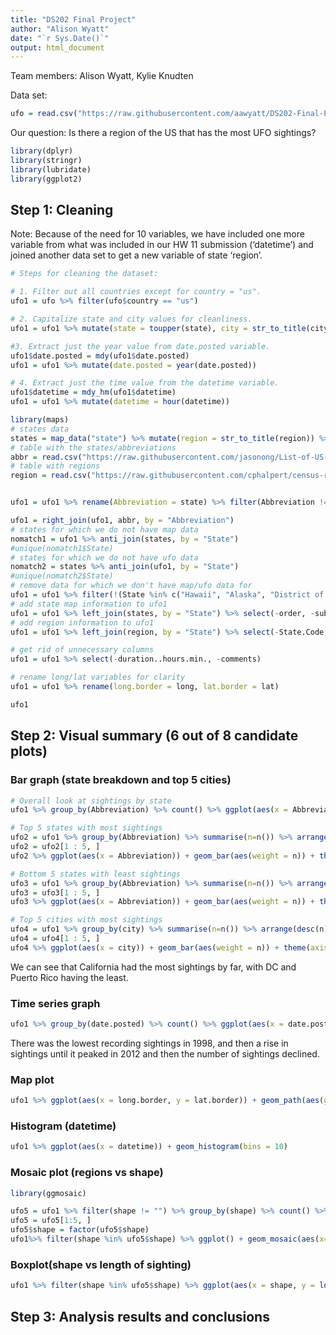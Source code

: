 ```yaml
---
title: "DS202 Final Project"
author: "Alison Wyatt"
date: "`r Sys.Date()`"
output: html_document
---
```


Team members: Alison Wyatt, Kylie Knudten

Data set: 

```r
ufo = read.csv("https://raw.githubusercontent.com/aawyatt/DS202-Final-Project/main/complete.csv")
```

Our question:
Is there a region of the US that has the most UFO sightings?

```r
library(dplyr)
library(stringr)
library(lubridate)
library(ggplot2)
```

## Step 1: Cleaning
Note: Because of the need for 10 variables, we have included one more variable from what was included in our HW 11 submission ('datetime') and joined another data set to get a new variable of state 'region'.
```r
# Steps for cleaning the dataset:

# 1. Filter out all countries except for country = "us". 
ufo1 = ufo %>% filter(ufo$country == "us")

# 2. Capitalize state and city values for cleanliness.
ufo1 = ufo1 %>% mutate(state = toupper(state), city = str_to_title(city))

#3. Extract just the year value from date.posted variable.
ufo1$date.posted = mdy(ufo1$date.posted)
ufo1 = ufo1 %>% mutate(date.posted = year(date.posted))

# 4. Extract just the time value from the datetime variable.
ufo1$datetime = mdy_hm(ufo1$datetime)
ufo1 = ufo1 %>% mutate(datetime = hour(datetime))

library(maps)
# states data
states = map_data("state") %>% mutate(region = str_to_title(region)) %>% rename(State = region)
# table with the states/abbreviations
abbr = read.csv("https://raw.githubusercontent.com/jasonong/List-of-US-States/master/states.csv")
# table with regions
region = read.csv("https://raw.githubusercontent.com/cphalpert/census-regions/master/us%20census%20bureau%20regions%20and%20divisions.csv")


ufo1 = ufo1 %>% rename(Abbreviation = state) %>% filter(Abbreviation != "PR")

ufo1 = right_join(ufo1, abbr, by = "Abbreviation")
# states for which we do not have map data
nomatch1 = ufo1 %>% anti_join(states, by = "State")
#unique(nomatch1$State)
# states for which we do not have ufo data
nomatch2 = states %>% anti_join(ufo1, by = "State")
#unique(nomatch2$State)
# remove data for which we don't have map/ufo data for
ufo1 = ufo1 %>% filter(!(State %in% c("Hawaii", "Alaska", "District of Columbia")))
# add state map information to ufo1
ufo1 = ufo1 %>% left_join(states, by = "State") %>% select(-order, -subregion)
# add region information to ufo1
ufo1 = ufo1 %>% left_join(region, by = "State") %>% select(-State.Code, -Division)

# get rid of unnecessary columns
ufo1 = ufo1 %>% select(-duration..hours.min., -comments)

# rename long/lat variables for clarity
ufo1 = ufo1 %>% rename(long.border = long, lat.border = lat)

ufo1
```

## Step 2: Visual summary (6 out of 8 candidate plots)

### Bar graph (state breakdown and top 5 cities)
```r
# Overall look at sightings by state
ufo1 %>% group_by(Abbreviation) %>% count() %>% ggplot(aes(x = Abbreviation)) + geom_bar(aes(weight = n)) + theme(axis.text = element_text(size = 5))

# Top 5 states with most sightings
ufo2 = ufo1 %>% group_by(Abbreviation) %>% summarise(n=n()) %>% arrange(desc(n))
ufo2 = ufo2[1 : 5, ]
ufo2 %>% ggplot(aes(x = Abbreviation)) + geom_bar(aes(weight = n)) + theme(axis.text = element_text(size = 5), axis.text.x=element_text(size=10),axis.text.y=element_text(size=10))

# Bottom 5 states with least sightings
ufo3 = ufo1 %>% group_by(Abbreviation) %>% summarise(n=n()) %>% arrange(n)
ufo3 = ufo3[1 : 5, ]
ufo3 %>% ggplot(aes(x = Abbreviation)) + geom_bar(aes(weight = n)) + theme(axis.text = element_text(size = 5), axis.text.x=element_text(size=10),axis.text.y=element_text(size=10))

# Top 5 cities with most sightings
ufo4 = ufo1 %>% group_by(city) %>% summarise(n=n()) %>% arrange(desc(n))
ufo4 = ufo4[1 : 5, ]
ufo4 %>% ggplot(aes(x = city)) + geom_bar(aes(weight = n)) + theme(axis.text = element_text(size = 5), axis.text.x=element_text(size=10),axis.text.y=element_text(size=10))
```
We can see that California had the most sightings by far, with DC and Puerto Rico having the least. 

### Time series graph
```r
ufo1 %>% group_by(date.posted) %>% count() %>% ggplot(aes(x = date.posted, y = n)) + geom_line() + geom_point() +  geom_text(aes(label = date.posted))
```
There was the lowest recording sightings in 1998, and then a rise in sightings until it peaked in 2012 and then the number of sightings declined. 

### Map plot

```r
ufo1 %>% ggplot(aes(x = long.border, y = lat.border)) + geom_path(aes(group = group)) +geom_point(aes(x = longitude, y = latitude))
```

### Histogram (datetime)

```r
ufo1 %>% ggplot(aes(x = datetime)) + geom_histogram(bins = 10)
```



### Mosaic plot (regions vs shape)
```r
library(ggmosaic) 

ufo5 = ufo1 %>% filter(shape != "") %>% group_by(shape) %>% count() %>% arrange(desc(n))
ufo5 = ufo5[1:5, ]
ufo5$shape = factor(ufo5$shape)
ufo1%>% filter(shape %in% ufo5$shape) %>% ggplot() + geom_mosaic(aes(x=product(shape), fill=Region, weight=1))
```



### Boxplot(shape vs length of sighting)
```r
ufo1 %>% filter(shape %in% ufo5$shape) %>% ggplot(aes(x = shape, y = log(as.numeric(duration..seconds.)))) + geom_boxplot() 
```


## Step 3: Analysis results and conclusions

